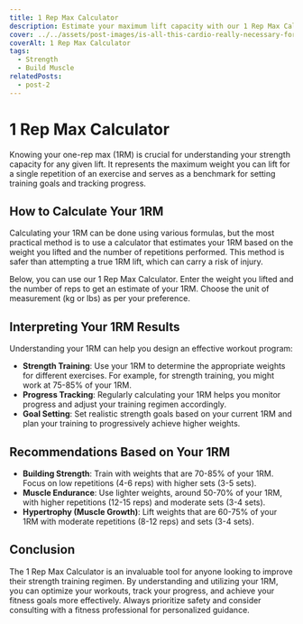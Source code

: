```yaml
---
title: 1 Rep Max Calculator
description: Estimate your maximum lift capacity with our 1 Rep Max Calculator
cover: ../../assets/post-images/is-all-this-cardio-really-necessary-for-fat-loss.jpeg
coverAlt: 1 Rep Max Calculator
tags:
  - Strength
  - Build Muscle
relatedPosts:
  - post-2
---
```



# 1 Rep Max Calculator

Knowing your one-rep max (1RM) is crucial for understanding your strength capacity for any given lift. It represents the maximum weight you can lift for a single repetition of an exercise and serves as a benchmark for setting training goals and tracking progress.

## How to Calculate Your 1RM

Calculating your 1RM can be done using various formulas, but the most practical method is to use a calculator that estimates your 1RM based on the weight you lifted and the number of repetitions performed. This method is safer than attempting a true 1RM lift, which can carry a risk of injury.

Below, you can use our 1 Rep Max Calculator. Enter the weight you lifted and the number of reps to get an estimate of your 1RM. Choose the unit of measurement (kg or lbs) as per your preference.

<OneRepMaxCalculator client:load />

## Interpreting Your 1RM Results

Understanding your 1RM can help you design an effective workout program:

- **Strength Training**: Use your 1RM to determine the appropriate weights for different exercises. For example, for strength training, you might work at 75-85% of your 1RM.
- **Progress Tracking**: Regularly calculating your 1RM helps you monitor progress and adjust your training regimen accordingly.
- **Goal Setting**: Set realistic strength goals based on your current 1RM and plan your training to progressively achieve higher weights.

## Recommendations Based on Your 1RM

- **Building Strength**: Train with weights that are 70-85% of your 1RM. Focus on low repetitions (4-6 reps) with higher sets (3-5 sets).
- **Muscle Endurance**: Use lighter weights, around 50-70% of your 1RM, with higher repetitions (12-15 reps) and moderate sets (3-4 sets).
- **Hypertrophy (Muscle Growth)**: Lift weights that are 60-75% of your 1RM with moderate repetitions (8-12 reps) and sets (3-4 sets).

## Conclusion

The 1 Rep Max Calculator is an invaluable tool for anyone looking to improve their strength training regimen. By understanding and utilizing your 1RM, you can optimize your workouts, track your progress, and achieve your fitness goals more effectively. Always prioritize safety and consider consulting with a fitness professional for personalized guidance.
